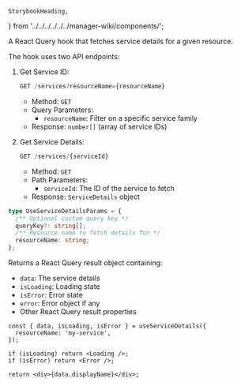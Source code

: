     StorybookHeading,
} from '../../../../../../manager-wiki/components/';

<Meta title="Core/Manager React Components/Hooks/useServiceDetails" />

<StorybookHeading label="Overview" level={2} />

A React Query hook that fetches service details for a given resource.

<StorybookHeading label="Api" level={2} />

The hook uses two API endpoints:

1. Get Service ID:
   ```typescript
   GET /services?resourceName={resourceName}
   ```
   - Method: `GET`
   - Query Parameters:
     - `resourceName`: Filter on a specific service family
   - Response: `number[]` (array of service IDs)

2. Get Service Details:
   ```typescript
   GET /services/{serviceId}
   ```
   - Method: `GET`
   - Path Parameters:
     - `serviceId`: The ID of the service to fetch
   - Response: `ServiceDetails` object

<StorybookHeading label="Parameters" level={2} />

```typescript
type UseServiceDetailsParams = {
  /** Optional custom query key */
  queryKey?: string[];
  /** Resource name to fetch details for */
  resourceName: string;
};
```

<StorybookHeading label="Returns" level={2} />

Returns a React Query result object containing:
- `data`: The service details
- `isLoading`: Loading state
- `isError`: Error state
- `error`: Error object if any
- Other React Query result properties

<StorybookHeading label="Exemple" level={2} />

```tsx
const { data, isLoading, isError } = useServiceDetails({
  resourceName: 'my-service',
});

if (isLoading) return <Loading />;
if (isError) return <Error />;

return <div>{data.displayName}</div>;
```
